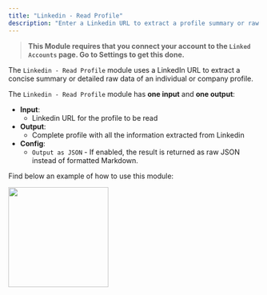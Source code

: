 ```yaml
---
title: "Linkedin - Read Profile"
description: "Enter a Linkedin URL to extract a profile summary or raw data"
---
```


> **This Module requires that you connect your account to the `Linked Accounts` page. Go to Settings to get this done.**

The `Linkedin - Read Profile` module uses a LinkedIn URL to extract a concise summary or detailed raw data of an individual or company profile.

The `Linkedin - Read Profile` module has **one input** and **one output**:

- **Input**:
  - Linkedin URL for the profile to be read
- **Output**:
  - Complete profile with all the information extracted from Linkedin
- **Config**:
  - `Output as JSON` - If enabled, the result is returned as raw JSON instead of formatted Markdown.

Find below an example of how to use this module:

<img height="200" src="/images/ReadProfile.png" />

